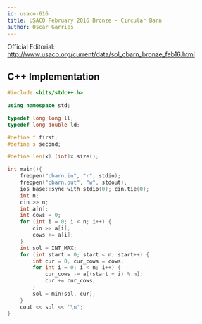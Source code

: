 ```yaml
---
id: usaco-616
title: USACO February 2016 Bronze - Circular Barn
author: Óscar Garries
---
```


Official Editorial: http://www.usaco.org/current/data/sol_cbarn_bronze_feb16.html

<LanguageSection>
<CPPSection>

## C++ Implementation

```cpp
#include <bits/stdc++.h>

using namespace std;

typedef long long ll;
typedef long double ld;

#define f first;
#define s second;

#define len(x) (int)x.size();

int main(){
	freopen("cbarn.in", "r", stdin);
	freopen("cbarn.out", "w", stdout);
	ios_base::sync_with_stdio(0); cin.tie(0);
	int n;
	cin >> n;
	int a[n];
	int cows = 0;
	for (int i = 0; i < n; i++) {
		cin >> a[i];
		cows += a[i];
	}
	int sol = INT_MAX;
	for (int start = 0; start < n; start++) {
		int cur = 0, cur_cows = cows;
		for int i = 0; i < n; i++) {
			cur_cows -= a[(start + i) % n];
			cur += cur_cows;
		}
		sol = min(sol, cur);
	}
	cout << sol << '\n';
}

```

</CPPSection>
</LanguageSection>